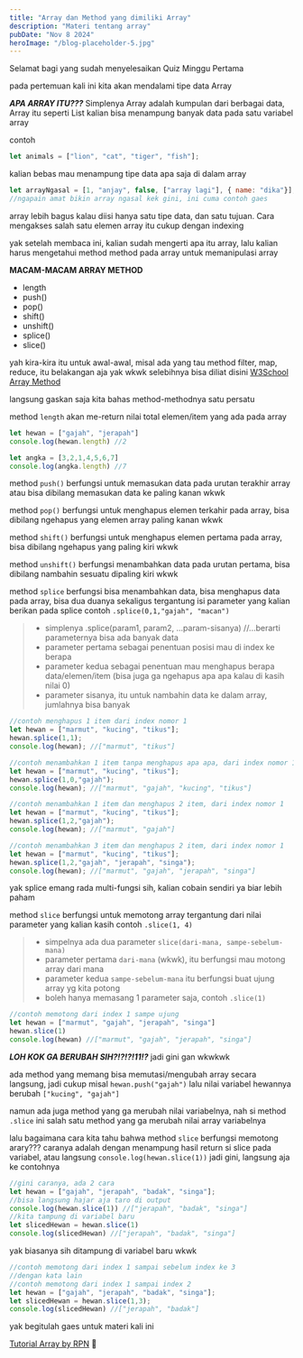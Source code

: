 ---
title: "Array dan Method yang dimiliki Array"
description: "Materi tentang array"
pubDate: "Nov 8 2024"
heroImage: "/blog-placeholder-5.jpg"
---

Selamat bagi yang sudah menyelesaikan Quiz Minggu Pertama

pada pertemuan kali ini kita akan mendalami tipe data Array

***APA ARRAY ITU???***
Simplenya Array adalah kumpulan dari berbagai data, Array itu seperti List
kalian bisa menampung banyak data pada satu variabel array

contoh
```js
let animals = ["lion", "cat", "tiger", "fish"];
```
kalian bebas mau menampung tipe data apa saja di dalam array
```js
let arrayNgasal = [1, "anjay", false, ["array lagi"], { name: "dika"}];
//ngapain amat bikin array ngasal kek gini, ini cuma contoh gaes
```
array lebih bagus kalau diisi hanya satu tipe data, dan satu tujuan.
Cara mengakses salah satu elemen array itu cukup dengan indexing


<Container>
    <ArrayDemo client:load />
</Container>

yak setelah membaca ini, kalian sudah mengerti apa itu array, lalu kalian harus mengetahui method method pada array untuk memanipulasi array

**MACAM-MACAM ARRAY METHOD**
- length
- push()
- pop()
- shift()
- unshift()
- splice()
- slice()

yah kira-kira itu untuk awal-awal, misal ada yang tau method filter, map, reduce, itu belakangan aja yak wkwk
selebihnya bisa diliat disini
[W3School Array Method](https://www.w3schools.com/js/js_array_methods.asp)

langsung gaskan saja kita bahas method-methodnya satu persatu

method `length` akan me-return nilai total elemen/item yang ada pada array
```js
let hewan = ["gajah", "jerapah"]
console.log(hewan.length) //2

let angka = [3,2,1,4,5,6,7]
console.log(angka.length) //7
```

method `push()` berfungsi untuk memasukan data pada urutan terakhir array atau bisa dibilang memasukan data ke paling kanan wkwk


<Container>
<PushDemo client:visible/>
</Container>

method `pop()` berfungsi untuk menghapus elemen terkahir pada array, bisa dibilang ngehapus yang elemen array paling kanan wkwk


<Container>
<PopDemo client:visible/>
</Container>

method `shift()` berfungsi untuk menghapus elemen pertama pada array, bisa dibilang ngehapus yang paling kiri wkwk


<Container>
<ShiftDemo client:visible/>
</Container>

method `unshift()` berfungsi menambahkan data pada urutan pertama, bisa dibilang nambahin sesuatu dipaling kiri wkwk


<Container>
<UnshiftDemo client:visible/>
</Container>

method `splice` berfungsi bisa menambahkan data, bisa menghapus data pada array, bisa dua duanya sekaligus tergantung isi parameter yang kalian berikan pada splice
contoh `.splice(0,1,"gajah", "macan")` 
> - simplenya .splice(param1, param2, ...param-sisanya) //...berarti parameternya bisa ada banyak data
> - parameter pertama sebagai penentuan posisi mau di index ke berapa
> - parameter kedua sebagai penentuan mau menghapus berapa data/elemen/item (bisa juga ga ngehapus apa apa kalau di kasih nilai 0)
> - parameter sisanya, itu untuk nambahin data ke dalam array, jumlahnya bisa banyak


<Container>
<SpliceDemo client:visible/>
</Container>

```js
//contoh menghapus 1 item dari index nomor 1
let hewan = ["marmut", "kucing", "tikus"];
hewan.splice(1,1);
console.log(hewan); //["marmut", "tikus"]
```
```js
//contoh menambahkan 1 item tanpa menghapus apa apa, dari index nomor 1
let hewan = ["marmut", "kucing", "tikus"];
hewan.splice(1,0,"gajah");
console.log(hewan); //["marmut", "gajah", "kucing", "tikus"]
```
```js
//contoh menambahkan 1 item dan menghapus 2 item, dari index nomor 1
let hewan = ["marmut", "kucing", "tikus"];
hewan.splice(1,2,"gajah");
console.log(hewan); //["marmut", "gajah"]
```
```js
//contoh menambahkan 3 item dan menghapus 2 item, dari index nomor 1
let hewan = ["marmut", "kucing", "tikus"];
hewan.splice(1,2,"gajah", "jerapah", "singa");
console.log(hewan); //["marmut", "gajah", "jerapah", "singa"]
```

yak splice emang rada multi-fungsi sih, kalian cobain sendiri ya biar lebih paham

method `slice` berfungsi untuk memotong array tergantung dari nilai parameter yang kalian kasih
contoh `.slice(1, 4)`
> - simpelnya ada dua parameter `slice(dari-mana, sampe-sebelum-mana)` 
> - parameter pertama `dari-mana` (wkwk), itu berfungsi mau motong array dari mana
> - parameter kedua `sampe-sebelum-mana` itu berfungsi buat ujung array yg kita potong
> - boleh hanya memasang 1 parameter saja, contoh `.slice(1)`

```js
//contoh memotong dari index 1 sampe ujung
let hewan = ["marmut", "gajah", "jerapah", "singa"]
hewan.slice(1)
console.log(hewan) //["marmut", "gajah", "jerapah", "singa"]
```
***LOH KOK GA BERUBAH SIH?!?!?!11!?***
jadi gini gan wkwkwk

ada method yang memang bisa memutasi/mengubah array secara langsung, jadi cukup
misal `hewan.push("gajah")` lalu nilai variabel hewannya berubah `["kucing", "gajah"]`

namun ada juga method yang ga merubah nilai variabelnya, nah si method `.slice` ini salah satu method yang ga merubah nilai array variabelnya

lalu bagaimana cara kita tahu bahwa method `slice` berfungsi memotong arary???
caranya adalah dengan menampung hasil return si slice pada variabel, atau langsung
`console.log(hewan.slice(1))`
jadi gini, langsung aja ke contohnya

```js
//gini caranya, ada 2 cara
let hewan = ["gajah", "jerapah", "badak", "singa"];
//bisa langsung hajar aja taro di output
console.log(hewan.slice(1)) //["jerapah", "badak", "singa"]
//kita tampung di variabel baru
let slicedHewan = hewan.slice(1)
console.log(slicedHewan) //["jerapah", "badak", "singa"]
```
yak biasanya sih ditampung di variabel baru wkwk

```js
//contoh memotong dari index 1 sampai sebelum index ke 3
//dengan kata lain
//contoh memotong dari index 1 sampai index 2
let hewan = ["gajah", "jerapah", "badak", "singa"];
let slicedHewan = hewan.slice(1,3);
console.log(slicedHewan) //["jerapah", "badak"]
```

yak begitulah gaes untuk materi kali ini

[Tutorial Array by RPN](https://youtu.be/fQulHC3Ujdo) 🗿
